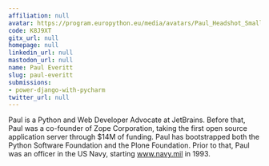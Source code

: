 ```yaml
---
affiliation: null
avatar: https://program.europython.eu/media/avatars/Paul_Headshot_Smaller_2020_3qJSjps.jpg
code: K8J9XT
gitx_url: null
homepage: null
linkedin_url: null
mastodon_url: null
name: Paul Everitt
slug: paul-everitt
submissions:
- power-django-with-pycharm
twitter_url: null
---
```


Paul is a Python and Web Developer Advocate at JetBrains. Before that, Paul was a co-founder of Zope Corporation, taking the first open source application server through $14M of funding. Paul has bootstrapped both the Python Software Foundation and the Plone Foundation. Prior to that, Paul was an officer in the US Navy, starting www.navy.mil in 1993.
